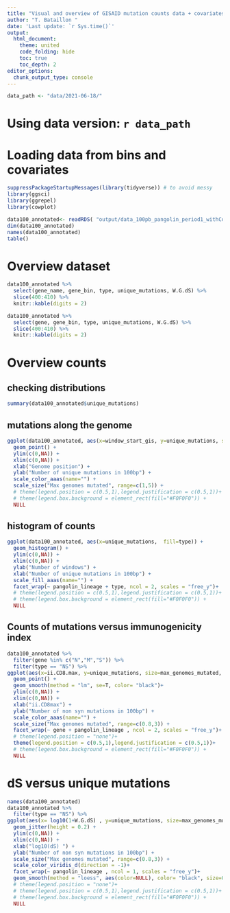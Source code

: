 ```yaml
---
title: "Visual and overview of GISAID mutation counts data + covariates: early period "
author: "T. Bataillon "
date: 'Last update: `r Sys.time()`'
output: 
  html_document:
    theme: united
    code_folding: hide
    toc: true
    toc_depth: 2 
editor_options: 
  chunk_output_type: console
--- 
```


```r
data_path <- "data/2021-06-18/"
```

# Using data version: `r data_path`

# Loading data from bins and covariates

```r

suppressPackageStartupMessages(library(tidyverse)) # to avoid messy 
library(ggsci)
library(ggrepel)
library(cowplot)

data100_annotated<- readRDS( "output/data_100pb_pangolin_period1_withCovs.rds")
dim(data100_annotated)
names(data100_annotated)
table()
```

# Overview dataset 
```r
data100_annotated %>%
  select(gene_name, gene_bin, type, unique_mutations, W.G.dS) %>%
  slice(400:410) %>%
  knitr::kable(digits = 2)

data100_annotated %>%
  select(gene, gene_bin, type, unique_mutations, W.G.dS) %>%
  slice(400:410) %>%
  knitr::kable(digits = 2)

```

# Overview counts

## checking distributions 
```r
summary(data100_annotated$unique_mutations)
```

## mutations along the genome

```r
ggplot(data100_annotated, aes(x=window_start_gis, y=unique_mutations, size=max_genomes_mutated, color=type)) + 
  geom_point() +
  ylim(c(0,NA)) +
  xlim(c(0,NA)) +
  xlab("Genome position") +
  ylab("Number of unique mutations in 100bp") +
  scale_color_aaas(name="") +
  scale_size("Max genomes mutated", range=c(1,5)) +
  # theme(legend.position = c(0.5,1),legend.justification = c(0.5,1))+
  # theme(legend.box.background = element_rect(fill="#F0F0F0")) +
  NULL
```

## histogram of counts 
```r
ggplot(data100_annotated, aes(x=unique_mutations,  fill=type)) + 
  geom_histogram() +
  ylim(c(0,NA)) +
  xlim(c(0,NA)) +
  ylab("Number of windows") +
  xlab("Number of unique mutations in 100bp") +
  scale_fill_aaas(name="") +
  facet_wrap(~ pangolin_lineage + type, ncol = 2, scales = "free_y")+
  # theme(legend.position = c(0.5,1),legend.justification = c(0.5,1))+
  # theme(legend.box.background = element_rect(fill="#F0F0F0")) +
  NULL
```

## Counts of mutations versus immunogenicity index

```r
data100_annotated %>%
  filter(gene %in% c("N","M","S")) %>%
  filter(type == "NS") %>%
ggplot(aes(x=ii.CD8.max, y=unique_mutations, size=max_genomes_mutated, color=gene_name)) + 
  geom_point() +
  geom_smooth(method = "lm", se=T, color= "black")+
  ylim(c(0,NA)) +
  xlim(c(0,NA)) +
  xlab("ii.CD8max") +
  ylab("Number of non syn mutations in 100bp") +
  scale_color_aaas(name="") +
  scale_size("Max genomes mutated", range=c(0.8,3)) +
  facet_wrap(~ gene + pangolin_lineage , ncol = 2, scales = "free_y")+
  # theme(legend.position = "none")+
  theme(legend.position = c(0.5,1),legend.justification = c(0.5,1))+
  # theme(legend.box.background = element_rect(fill="#F0F0F0")) +
  NULL

```

# dS versus unique mutations 
```r
names(data100_annotated)
data100_annotated %>%
  filter(type == "NS") %>%
ggplot(aes(x= log10(1+W.G.dS) , y=unique_mutations, size=max_genomes_mutated, color=gene_name)) + 
  geom_jitter(height = 0.2) +
  ylim(c(0,NA)) +
  xlim(c(0,NA)) +
  xlab("log10(dS) ") +
  ylab("Number of non syn mutations in 100bp") +
  scale_size("Max genomes mutated", range=c(0.8,3)) +
  scale_color_viridis_d(direction = -1)+
  facet_wrap(~ pangolin_lineage , ncol = 1, scales = "free_y")+
  geom_smooth(method = "loess", aes(color=NULL), color= "black", size=0.5)+
  # theme(legend.position = "none")+
  # theme(legend.position = c(0.5,1),legend.justification = c(0.5,1))+
  # theme(legend.box.background = element_rect(fill="#F0F0F0")) +
  NULL

```

